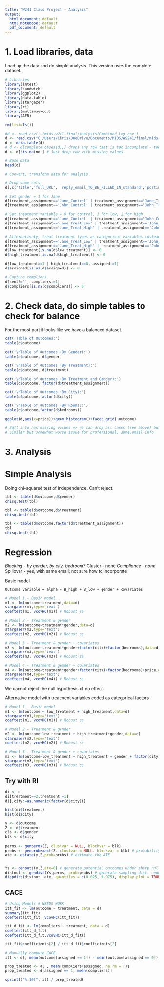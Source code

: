 ```yaml
---
title: "W241 Class Project - Analysis"
output:
  html_document: default
  html_notebook: default
  pdf_document: default
---
```


# 1. Load libraries, data

Load up the data and do simple analysis. This version uses the complete dataset.

```r

# Libraries
library(lmtest)
library(sandwich)
library(ggplot2)
library(data.table)
library(stargazer)
library(ri)
library(multiwayvcov)
library(AER)

rm(list=ls())

#d <- read.csv('~/mids-w241-final/Analysis/Combined Log.csv')
d <- read.csv("C:/Users/Chris/OneDrive/Documents/MIDS/WS241/final/mids-w241-final/Analysis/Combined Log.csv")
d <- data.table(d)
# d <- d[complete.cases(d),] drops any row that is too incomplete - too stringent since we have some cols which are not essential
d <- d[!is.na(no)] # Just drop row with missing values

# Base data
head(d)

# Convert, transform data for analysis

# Drop some cols
d[,c('title','full_URL', 'reply_email_TO_BE_FILLED_IN_standard','posting_ID','notes') :=NULL]

# Set gender = 1 for Jane
d[treatment_assignment=='Jane_Control' | treatment_assignment=='Jane_Treat_High' | treatment_assignment=='Jane_Treat_Low',gender:=1]
d[treatment_assignment=='John_Control' | treatment_assignment=='John_Treat_High' | treatment_assignment=='John_Treat_Low',gender:=0]

# Set treatment variable = 0 for control, 1 for low, 2 for high
d[treatment_assignment=='Jane_Control' | treatment_assignment=='John_Control', treatment:=0]
d[treatment_assignment=='Jane_Treat_Low' | treatment_assignment=='John_Treat_Low', treatment:=1]
d[treatment_assignment=='Jane_Treat_High' | treatment_assignment=='John_Treat_High', treatment:=2]

# Alternatively, treat treatment types as categorical variables instead of continuous
d[treatment_assignment=='Jane_Treat_Low' | treatment_assignment=='John_Treat_Low', low_treatment:=1]
d[treatment_assignment=='Jane_Treat_High' | treatment_assignment=='John_Treat_High', high_treatment:=1]
d$low_treatment[is.na(d$low_treatment)] <- 0
d$high_treatment[is.na(d$high_treatment)] <- 0

d[low_treatment==1 | high_treatment==0, assigned:=1]
d$assigned[is.na(d$assigned)] <- 0

# Capture compliers
d[sent!='', compliers:=1]
d$compliers[is.na(d$compliers)] <- 0
```
# 2. Check data, do simple tables to check for balance

For the most part it looks like we have a balanced dataset. 

```r

cat('Table of Outcomes:')
table(d$outcome)

cat('\nTable of Outcomes (By Gender):')
table(d$outcome, d$gender)

cat('\nTable of Outcomes (By Treatment):')
table(d$outcome, d$treatment)

cat('\nTable of Outcomes (By Treatment and Gender):')
table(d$outcome, factor(d$treatment_assignment))

cat('\nTable of Outcomes (By City):')
table(d$outcome,factor(d$city))

cat('\nTable of Outcomes (By Rooms):')
table(d$outcome,factor(d$bedrooms))

ggplot(d,aes(x=price))+geom_histogram()+facet_grid(~outcome)

# Sqft info has missing values => we can drop all cases (see above) but for now leave this alone
# Similar but somewhat worse issue for professional, same.email info

```


# 3. Analysis

# Simple Analysis

Doing chi-squared test of independence. Can't reject. 

```r
tbl <- table(d$outcome,d$gender)
chisq.test(tbl)

tbl <- table(d$outcome,d$treatment)
chisq.test(tbl)

tbl <- table(d$outcome,factor(d$treatment_assignment))
tbl
chisq.test(tbl)

```

# Regression

*Blocking - by gender, by city, bedroom?
*Cluster - none
*Compliance - none
*Spillover - yes, with same email; not sure how to incorporate

Basic model
  
    Outcome variable = alpha + B_high + B_low + gender + covariates
  

```r

# Model 1 - Basic model
m1 <- lm(outcome~treatment,data=d)
stargazer(m1,type='text')
coeftest(m1, vcovHC(m1)) # Robust se 

# Model 2 - Treatment & gender
m2 <- lm(outcome~treatment*gender,data=d)
stargazer(m2,type='text')
coeftest(m2, vcovHC(m2)) # Robust se 

# Model 3 - Treatment & gender + covariates
m3 <- lm(outcome~treatment*gender+factor(city)+factor(bedrooms),data=d)
stargazer(m3,type='text')
coeftest(m3, vcovHC(m3)) # Robust se 

# Model 4 - Treatment & gemder + covariates
m4 <- lm(outcome~treatment*gender+factor(city)+factor(bedrooms)+price,data=d)
stargazer(m4,type='text')
coeftest(m4, vcovHC(m4)) # Robust se 


```
We cannot reject the null hypothesis of no effect. 

Alternative model with treatment variables coded as categorical factors

```r

# Model 1 - Basic model
m1 <- lm(outcome ~ low_treatment + high_treatment,data=d)                                                               
stargazer(m1,type='text')
coeftest(m1, vcovHC(m1)) # Robust se 

# Model 2 - Treatment & gender
m2 <- lm(outcome~low_treatment + high_treatment*gender,data=d)
stargazer(m2,type='text')
coeftest(m2, vcovHC(m2)) # Robust se 

# Model 3 - Treatment & gender + covariates
m3 <- lm(outcome~low_treatment + high_treatment + gender + factor(city) + factor(bedrooms) + price,data=d)
stargazer(m3,type='text')
coeftest(m3, vcovHC(m3)) # Robust se 


```

## Try with RI

```r
di <- d
di[treatment==2,treatment:=1]
di[,city:=as.numeric(factor(d$city))]

hist(di$treatment)
hist(di$city)

y <- d$outcome
Z <- d$treatment
cls <- d$gender
blk <- d$city
  
perms <- genperms(Z, clustvar = NULL, blockvar = blk)
probs <- genprobexact(Z, clustvar = NULL, blockvar = blk) # probability of treatment
ate <- estate(y,Z,prob=probs) # estimate the ATE


Ys <- genouts(y,Z,ate=0) # generate potential outcomes under sharp null of no effect
distout <- gendist(Ys,perms, prob=probs) # generate sampling dist. under sharp null
dispdist(distout, ate, quantiles = c(0.025, 0.975), display.plot = TRUE) # display characteristics of sampling dist. for inference

```

## CACE
```r
# Using Models # NEEDS WORK
itt_fit <- lm(outcome ~ treatment, data = d)
summary(itt_fit)
coeftest(itt_fit, vcovHC(itt_fit))

itt_d_fit <- lm(compliers ~ treatment, data = d)
coeftest(itt_d_fit)
coeftest(itt_d_fit,vcovHC(itt_d_fit))

itt_fit$coefficients[2] / itt_d_fit$coefficients[2]
```


```r
# Manually compute CACE
itt <- d[, mean(outcome[assigned == 1]) - mean(outcome[assigned == 0])]

prop_treated <- d[ , mean(compliers/assigned, na.rm = T)]
prop_treated <- d[assigned == 1, mean(compliers)]

sprintf("%.10f", itt / prop_treated)
```
